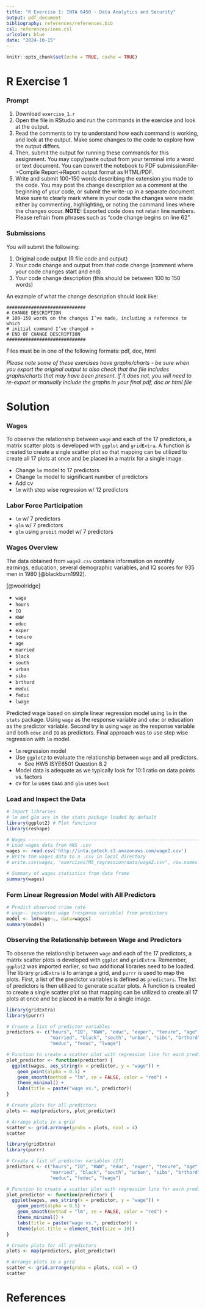 ```yaml
---
title: "R Exercise 1: INTA 6450 - Data Analytics and Security"
output: pdf_document
bibliography: references/references.bib
csl: references/ieee.csl
urlcolor: blue
date: "2024-10-15"
---
```


```r
knitr::opts_chunk$set(echo = TRUE, cache = TRUE)
```

# R Exercise 1

### Prompt

1. Download `exercise_1.r`
2. Open the file in RStudio and run the commands in the exercise and look at 
the output.
3. Read the comments to try to understand how each command is working, and 
look at the output. 
Make some changes to the code to explore how the output differs.
4. Then, submit the output for running these commands for this assignment. 
You may copy/paste output from your terminal into a word or text document. 
You can convert the notebook to PDF submission:File->Compile Report->Report 
output format as HTML/PDF. 
5. Write and submit 100-150 words describing the extension you made to the code.
You may post the change description as a comment at the beginning of your code,
or submit the write-up in a separate document. Make sure to clearly mark where 
in your code the changes were made either by commenting, highlighting, or noting
the command lines where the changes occur. 
**NOTE:** Exported code does not retain line numbers. 
Please refrain from phrases such as "code change begins on line 62".

### Submissions

You will submit the following:

1. Original code output (R file code and output)
2. Your code change and output from that code change 
(comment where your code changes start and end)
3. Your code change description (this should be between 100 to 150 words)

An example of what the change description should look like:
```
#############################
# CHANGE DESCRIPTION
# 100-150 words on the changes I’ve made, including a reference to which 
# initial command I’ve changed >
# END OF CHANGE DESCRIPTION
#############################
```

Files must be in one of the following formats: pdf, doc, html

*Please note some of these exercises have graphs/charts - 
be sure when you export the original output to also check that the file 
includes graphs/charts that may have been present. 
If it does not, you will need to re-export or manually include the graphs in 
your final pdf, doc or html file*

\newpage
# Solution

### Wages

To observe the relationship between `wage` and each of the 17 predictors, 
a matrix scatter plots is developed with `ggplot` and `gridExtra`.
A function is created to create a single scatter plot so that mapping can be
utilized to create all 17 plots at once and be placed in a matrix for a single
image.

- Change `lm` model to 17 predictors
- Change `lm` model to significant number of predictors
- Add cv
- `lm` with step wise regression w/ 12 predictors

### Labor Force Participation

- `lm` w/ 7 predictors
- `glm` w/ 7 predictors
- `glm` using `probit` model w/ 7 predictors


### Wages Overview

The data obtained from `wage2.csv` contains information on monthly earnings,
education, several demographic variables, and IQ scores for 
935 men in 1980 [@blackburn1992].

[@woolridge]

- `wage`
- `hours`
- `IQ`
- `KWW`
- `educ`
- `exper`
- `tenure`
- `age`
- `married`
- `black`
- `south`
- `urban`
- `sibs`
- `brthord`
- `meduc`
- `feduc`
- `lwage`

Predicted wage based on simple linear regression model using `lm` in the `stats`
package. 
Using `wage` as the response variable and `educ` or education as the
predictor variable.
Second try is using `wage` as the response variable and both `educ` and `IQ` as
predictors.
Final approach was to use step wise regression with `lm` model.

- `lm` regression model
- Use `ggplot2` to evaluate the relationship between `wage` and all predictors.
  - See HW5 ISYE6501 Question 8.2
- Model data is adequate as we typically look for 10:1 ratio on data points vs. factors
- cv for `lm` uses `DAAG` and `glm` uses `boot`



### Load and Inspect the Data

```r
# Import libraries
# lm and glm are in the stats package loaded by default
library(ggplot2) # Plot functions
library(reshape)

# Wages ------------------------------------------------------------------------
# Load wages data from AWS .csv
wages <- read.csv('http://inta.gatech.s3.amazonaws.com/wage2.csv')
# Write the wages data to a .csv in local directory
# write.csv(wages, "exercises/M5_regression/data/wage2.csv", row.names = FALSE)

# Summary of wages statistics from data frame
summary(wages)
```

### Form Linear Regression Model with All Predictors

```r
# Predict observed crime rate
# wage~. separates wage (response variable) from predictors
model <- lm(wage~., data=wages)
summary(model)
```

### Observing the Relationship between Wage and Predictors

To observe the relationship between `wage` and each of the 17 predictors, 
a matrix scatter plots is developed with `ggplot` and `gridExtra`.
Remember, `ggplot2` was imported earlier, so two additional libraries need to be
loaded. The library `gridExtra` is to arrange a grid, and `purrr` is used to 
map the plots.
First, a list of the predictor variables is defined as `predictors`.
The list of predictors is then utilized to generate scatter plots.
A function is created to create a single scatter plot so that mapping can be
utilized to create all 17 plots at once and be placed in a matrix for a single
image.
```r
library(gridExtra)
library(purrr)

# Create a list of predictor variables
predictors <- c("hours", "IQ", "KWW", "educ", "exper", "tenure", "age",
                "married", "black", "south", "urban", "sibs", "brthord",
                "meduc", "feduc", "lwage")

# Function to create a scatter plot with regression line for each predictor
plot_predictor <- function(predictor) {
  ggplot(wages, aes_string(x = predictor, y = "wage")) +
    geom_point(alpha = 0.5) +
    geom_smooth(method = "lm", se = FALSE, color = "red") +
    theme_minimal() +
    labs(title = paste("wage vs.", predictor))
}

# Create plots for all predictors
plots <- map(predictors, plot_predictor)

# Arrange plots in a grid
scatter <- grid.arrange(grobs = plots, ncol = 4)
scatter
```
```r
library(gridExtra)
library(purrr)

# Create a list of predictor variables (17)
predictors <- c("hours", "IQ", "KWW", "educ", "exper", "tenure", "age",
                "married", "black", "south", "urban", "sibs", "brthord",
                "meduc", "feduc", "lwage")

# Function to create a scatter plot with regression line for each predictor
plot_predictor <- function(predictor) {
  ggplot(wages, aes_string(x = predictor, y = "wage")) +
    geom_point(alpha = 0.5) +
    geom_smooth(method = "lm", se = FALSE, color = "red") +
    theme_minimal() +
    labs(title = paste("wage vs.", predictor)) +
    theme(plot.title = element_text(size = 10))
}

# Create plots for all predictors
plots <- map(predictors, plot_predictor)

# Arrange plots in a grid
scatter <- grid.arrange(grobs = plots, ncol = 4)
scatter
```



# References
